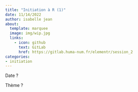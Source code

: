 ```yaml
---
title: "Initiation à R (1)"
date: 11/14/2022
author: isabelle jean
about:
  template: marquee
  image: img/wip.jpg
  links:
    - icon: github
      text: GitLab
      href: https://gitlab.huma-num.fr/elementr/session_2
categories: 
- initiation
---
```


Date ?

Thème ?
